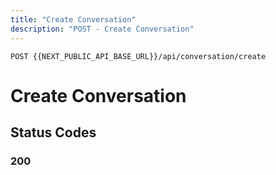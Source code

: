 ```yaml
---
title: "Create Conversation"
description: "POST - Create Conversation"
---
```

```
POST {{NEXT_PUBLIC_API_BASE_URL}}/api/conversation/create
```
# Create Conversation

## Status Codes
### 200